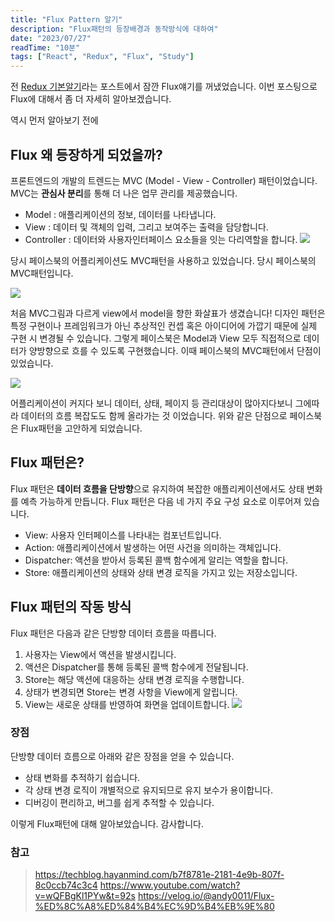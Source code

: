 ```yaml
---
title: "Flux Pattern 알기"
description: "Flux패턴의 등장배경과 동작방식에 대하여"
date: "2023/07/27"
readTime: "10분"
tags: ["React", "Redux", "Flux", "Study"]
---
```


전 [Redux 기본알기](https://junseok-blog.vercel.app/React/REDUX)라는 포스트에서 잠깐 Flux얘기를 꺼냈었습니다.
이번 포스팅으로 Flux에 대해서 좀 더 자세히 알아보겠습니다.

역시 먼저 알아보기 전에

## Flux 왜 등장하게 되었을까?

프론트엔드의 개발의 트렌드는 MVC (Model - View - Controller) 패턴이었습니다.
MVC는 **관심사 분리**를 통해 더 나은 업무 관리를 제공했습니다.

- Model : 애플리케이션의 정보, 데이터를 나타냅니다.
- View : 데이터 및 객체의 입력, 그리고 보여주는 출력을 담당합니다.
- Controller : 데이터와 사용자인터페이스 요소들을 잇는 다리역할을 합니다.
  ![](/images/posts/react/FLUX-PATTERN/0.jpg)

당시 페이스북의 어플리케이션도 MVC패턴을 사용하고 있었습니다.
당시 페이스북의 MVC패턴입니다.

![](/images/posts/react/FLUX-PATTERN/2.jpg)

처음 MVC그림과 다르게 view에서 model을 향한 화살표가 생겼습니다!
디자인 패턴은 특정 구현이나 프레임워크가 아닌 추상적인 컨셉 혹은 아이디어에 가깝기 때문에 실제 구현 시 변경될 수 있습니다.
그렇게 페이스북은 Model과 View 모두 직접적으로 데이터가 양방향으로 흐를 수 있도록 구현했습니다.
이때 페이스북의 MVC패턴에서 단점이 있었습니다.

![](/images/posts/react/FLUX-PATTERN/3.jpg)

어플리케이션이 커지다 보니 데이터, 상태, 페이지 등 관리대상이 많아지다보니 그에따라 데이터의 흐름 복잡도도 함께 올라가는 것 이었습니다.
위와 같은 단점으로 페이스북은 Flux패턴을 고안하게 되었습니다.

## Flux 패턴은?

Flux 패턴은 **데이터 흐름을 단방향**으로 유지하여 복잡한 애플리케이션에서도 상태 변화를 예측 가능하게 만듭니다.
Flux 패턴은 다음 네 가지 주요 구성 요소로 이루어져 있습니다.

- View: 사용자 인터페이스를 나타내는 컴포넌트입니다.
- Action: 애플리케이션에서 발생하는 어떤 사건을 의미하는 객체입니다.
- Dispatcher: 액션을 받아서 등록된 콜백 함수에게 알리는 역할을 합니다.
- Store: 애플리케이션의 상태와 상태 변경 로직을 가지고 있는 저장소입니다.

## Flux 패턴의 작동 방식

Flux 패턴은 다음과 같은 단방향 데이터 흐름을 따릅니다.

1. 사용자는 View에서 액션을 발생시킵니다.
2. 액션은 Dispatcher를 통해 등록된 콜백 함수에게 전달됩니다.
3. Store는 해당 액션에 대응하는 상태 변경 로직을 수행합니다.
4. 상태가 변경되면 Store는 변경 사항을 View에게 알립니다.
5. View는 새로운 상태를 반영하여 화면을 업데이트합니다.
   ![](/images/posts/react/FLUX-PATTERN/4.jpg)

### 장점

단방향 데이터 흐름으로 아래와 같은 장점을 얻을 수 있습니다.

- 상태 변화를 추적하기 쉽습니다.
- 각 상태 변경 로직이 개별적으로 유지되므로 유지 보수가 용이합니다.
- 디버깅이 편리하고, 버그를 쉽게 추적할 수 있습니다.

이렇게 Flux패턴에 대해 알아보았습니다.
감사합니다.

### 참고

> https://techblog.hayanmind.com/b7f8781e-2181-4e9b-807f-8c0ccb74c3c4 https://www.youtube.com/watch?v=wQFBgKl1PYw&t=92s https://velog.io/@andy0011/Flux-%ED%8C%A8%ED%84%B4%EC%9D%B4%EB%9E%80
